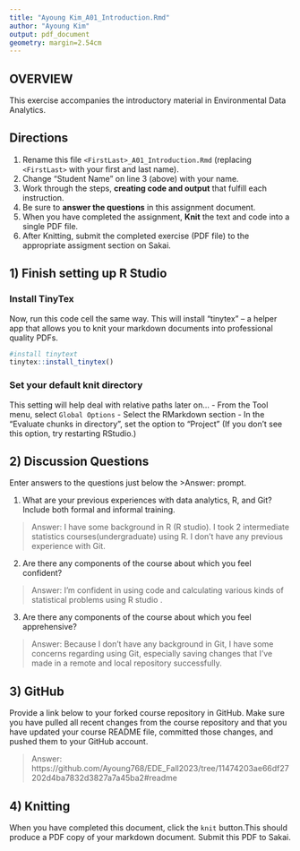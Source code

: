 ```yaml
---
title: "Ayoung Kim_A01_Introduction.Rmd"
author: "Ayoung Kim"
output: pdf_document
geometry: margin=2.54cm
---
```


## OVERVIEW

This exercise accompanies the introductory material in Environmental Data Analytics. 

## Directions
1.  Rename this file `<FirstLast>_A01_Introduction.Rmd` (replacing `<FirstLast>` with your first and last name).
2.  Change "Student Name" on line 3 (above) with your name.
3.  Work through the steps, **creating code and output** that fulfill each instruction.
4.  Be sure to **answer the questions** in this assignment document.
5.  When you have completed the assignment, **Knit** the text and code into a single PDF file.
6.  After Knitting, submit the completed exercise (PDF file) to the appropriate assigment section on Sakai.


## 1) Finish setting up R Studio

### Install TinyTex
Now, run this code cell the same way. This will install "tinytex" -- a helper app that allows you to knit your markdown documents into professional quality PDFs.
```r
#install tinytext
tinytex::install_tinytex()
```

### Set your default knit directory
This setting will help deal with relative paths later on...
 - From the Tool menu, select `Global Options`
 - Select the RMarkdown section
 - In the "Evaluate chunks in directory", set the option to "Project" (If you don't see this option, try restarting RStudio.)


## 2) Discussion Questions
Enter answers to the questions just below the >Answer: prompt.

1. What are your previous experiences with data analytics, R, and Git? Include both formal and informal training.

> Answer: I have some background in R (R studio). I took 2 intermediate statistics courses(undergraduate) using R. I don't have any previous experience with Git.

2. Are there any components of the course about which you feel confident?

> Answer: I'm confident in using code and calculating various kinds of statistical problems using R studio .

3. Are there any components of the course about which you feel apprehensive?

> Answer: Because I don't have any background in Git, I have some concerns regarding using Git, especially saving changes that I've made in a remote and local repository successfully. 

## 3) GitHub

Provide a link below to your forked course repository in GitHub. Make sure you have pulled all recent changes from the course repository and that you have updated your course README file, committed those changes, and pushed them to your GitHub account. 

> Answer: https://github.com/Ayoung768/EDE_Fall2023/tree/11474203ae66df27202d4ba7832d3827a7a45ba2#readme

## 4) Knitting
When you have completed this document, click the `knit` button.This should produce a PDF copy of your markdown document. Submit this PDF to Sakai. 
